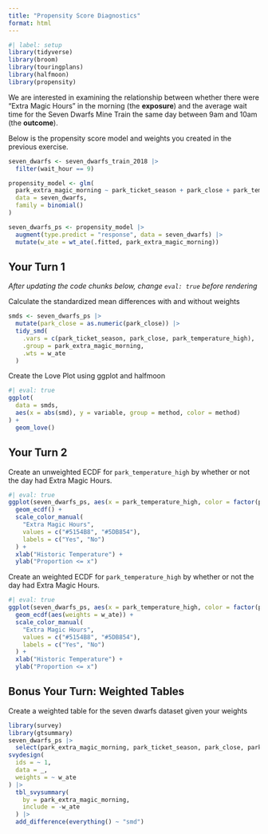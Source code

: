 ```yaml
---
title: "Propensity Score Diagnostics"
format: html
---
```



```r
#| label: setup
library(tidyverse)
library(broom)
library(touringplans)
library(halfmoon)
library(propensity)
```

We are interested in examining the relationship between whether there were "Extra Magic Hours" in the morning (the **exposure**) and the average wait time for the Seven Dwarfs Mine Train the same day between 9am and 10am (the **outcome**).

Below is the propensity score model and weights you created in the previous exercise.

```r
seven_dwarfs <- seven_dwarfs_train_2018 |>
  filter(wait_hour == 9)

propensity_model <- glm(
  park_extra_magic_morning ~ park_ticket_season + park_close + park_temperature_high,
  data = seven_dwarfs,
  family = binomial()
)

seven_dwarfs_ps <- propensity_model |>
  augment(type.predict = "response", data = seven_dwarfs) |>
  mutate(w_ate = wt_ate(.fitted, park_extra_magic_morning))
```

## Your Turn 1

*After updating the code chunks below, change `eval: true` before rendering*

Calculate the standardized mean differences with and without weights

```r
smds <- seven_dwarfs_ps |>
  mutate(park_close = as.numeric(park_close)) |>
  tidy_smd(
    .vars = c(park_ticket_season, park_close, park_temperature_high),
    .group = park_extra_magic_morning,
    .wts = w_ate
  )
```

Create the Love Plot using ggplot and halfmoon

```r
#| eval: true
ggplot(
  data = smds,
  aes(x = abs(smd), y = variable, group = method, color = method)
) +
  geom_love()
```

## Your Turn 2

Create an unweighted ECDF for `park_temperature_high` by whether or not the day had Extra Magic Hours.

```r
#| eval: true
ggplot(seven_dwarfs_ps, aes(x = park_temperature_high, color = factor(park_extra_magic_morning))) +
  geom_ecdf() +
  scale_color_manual(
    "Extra Magic Hours", 
    values = c("#5154B8", "#5DB854"),
    labels = c("Yes", "No")
  ) + 
  xlab("Historic Temperature") + 
  ylab("Proportion <= x") 
```

Create an weighted ECDF for `park_temperature_high` by whether or not the day had Extra Magic Hours.

```r
#| eval: true
ggplot(seven_dwarfs_ps, aes(x = park_temperature_high, color = factor(park_extra_magic_morning))) +
  geom_ecdf(aes(weights = w_ate)) + 
  scale_color_manual(
    "Extra Magic Hours", 
    values = c("#5154B8", "#5DB854"),
    labels = c("Yes", "No")
  ) + 
  xlab("Historic Temperature") + 
  ylab("Proportion <= x") 
```

## Bonus Your Turn: Weighted Tables

Create a weighted table for the seven dwarfs dataset given your weights


```r
library(survey)
library(gtsummary)
seven_dwarfs_ps |> 
  select(park_extra_magic_morning, park_ticket_season, park_close, park_temperature_high, w_ate) |> 
svydesign(
  ids = ~ 1,
  data = _,
  weights = ~ w_ate
) |> 
  tbl_svysummary(
    by = park_extra_magic_morning,
    include = -w_ate
  ) |>
  add_difference(everything() ~ "smd") 
```
